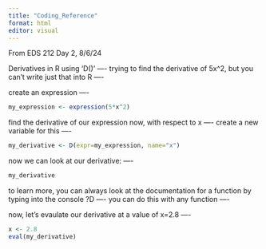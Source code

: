 ```yaml
---
title: "Coding_Reference"
format: html
editor: visual
---
```


From EDS 212 Day 2, 8/6/24

Derivatives in R using 'D()' ----
trying to find the derivative of 5x^2, but you can't write just that into R ----

create an expression ----
```r
my_expression <- expression(5*x^2)
```
find the derivative of our expression now, with respect to x ----
create a new variable for this ----

```r
my_derivative <- D(expr=my_expression, name="x")
```
now we can look at our derivative: ----

```r
my_derivative
```
to learn more, you can always look at the documentation for a function by typing into the console ?D ----
you can do this with any function ----

now, let's evaulate our derivative at a value of x=2.8 ----

```r
x <- 2.8
eval(my_derivative)
```





